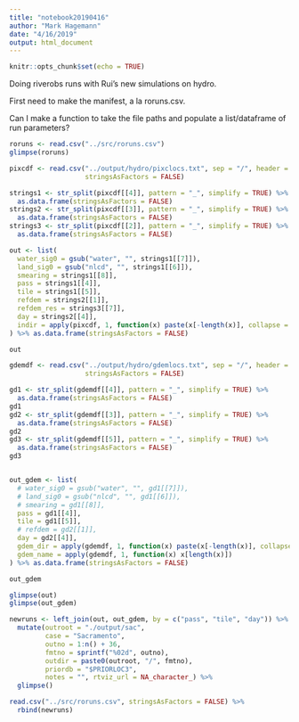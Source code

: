 ```yaml
---
title: "notebook20190416"
author: "Mark Hagemann"
date: "4/16/2019"
output: html_document
---
```


```r
knitr::opts_chunk$set(echo = TRUE)
```


Doing riverobs runs with Rui's new simulations on hydro. 

First need to make the manifest, a la roruns.csv.

Can I make a function to take the file paths and populate a list/dataframe of run parameters?

```r
roruns <- read.csv("../src/roruns.csv")
glimpse(roruns)
```

```r
pixcdf <- read.csv("../output/hydro/pixclocs.txt", sep = "/", header = FALSE,
                   stringsAsFactors = FALSE)

strings1 <- str_split(pixcdf[[4]], pattern = "_", simplify = TRUE) %>% 
  as.data.frame(stringsAsFactors = FALSE)
strings2 <- str_split(pixcdf[[3]], pattern = "_", simplify = TRUE) %>% 
  as.data.frame(stringsAsFactors = FALSE)
strings3 <- str_split(pixcdf[[2]], pattern = "_", simplify = TRUE) %>% 
  as.data.frame(stringsAsFactors = FALSE)

out <- list(
  water_sig0 = gsub("water", "", strings1[[7]]),
  land_sig0 = gsub("nlcd", "", strings1[[6]]),
  smearing = strings1[[8]],
  pass = strings1[[4]],
  tile = strings1[[5]],
  refdem = strings2[[1]],
  refdem_res = strings3[[7]],
  day = strings2[[4]],
  indir = apply(pixcdf, 1, function(x) paste(x[-length(x)], collapse = "/"))
) %>% as.data.frame(stringsAsFactors = FALSE)

out

```



```r
gdemdf <- read.csv("../output/hydro/gdemlocs.txt", sep = "/", header = FALSE,
                   stringsAsFactors = FALSE)

gd1 <- str_split(gdemdf[[4]], pattern = "_", simplify = TRUE) %>% 
  as.data.frame(stringsAsFactors = FALSE)
gd1
gd2 <- str_split(gdemdf[[3]], pattern = "_", simplify = TRUE) %>% 
  as.data.frame(stringsAsFactors = FALSE)
gd2
gd3 <- str_split(gdemdf[[5]], pattern = "_", simplify = TRUE) %>% 
  as.data.frame(stringsAsFactors = FALSE)
gd3


out_gdem <- list(
  # water_sig0 = gsub("water", "", gd1[[7]]),
  # land_sig0 = gsub("nlcd", "", gd1[[6]]),
  # smearing = gd1[[8]],
  pass = gd1[[4]],
  tile = gd1[[5]],
  # refdem = gd2[[1]],
  day = gd2[[4]],
  gdem_dir = apply(gdemdf, 1, function(x) paste(x[-length(x)], collapse = "/")),
  gdem_name = apply(gdemdf, 1, function(x) x[length(x)])
) %>% as.data.frame(stringsAsFactors = FALSE)

out_gdem
```



```r
glimpse(out)
glimpse(out_gdem)

newruns <- left_join(out, out_gdem, by = c("pass", "tile", "day")) %>% 
  mutate(outroot = "./output/sac",
         case = "Sacramento",
         outno = 1:n() + 36,
         fmtno = sprintf("%02d", outno),
         outdir = paste0(outroot, "/", fmtno),
         priordb = "$PRIORLOC3",
         notes = "", rtviz_url = NA_character_) %>% 
  glimpse()

read.csv("../src/roruns.csv", stringsAsFactors = FALSE) %>% 
  rbind(newruns)
  
```


